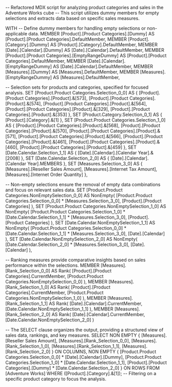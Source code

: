 -- Refactored MDX script for analyzing product categories and sales in the Adventure Works cube
-- This script utilizes dummy members for empty selections and extracts data based on specific sales measures.

WITH 
  -- Define dummy members for handling empty selections or non-applicable data.
  MEMBER [Product].[Product Categories].[Dummy] AS [Product].[Product Categories].DefaultMember,
  MEMBER [Product].[Category].[Dummy] AS [Product].[Category].DefaultMember,
  MEMBER [Date].[Calendar].[Dummy] AS [Date].[Calendar].DefaultMember,
  MEMBER [Product].[Product Categories].[EmptyRangeDummy] AS [Product].[Product Categories].DefaultMember,
  MEMBER [Date].[Calendar].[EmptyRangeDummy] AS [Date].[Calendar].DefaultMember,
  MEMBER [Measures].[Dummy] AS [Measures].DefaultMember,
  MEMBER [Measures].[EmptyRangeDummy] AS [Measures].DefaultMember,

  -- Selection sets for products and categories, specified for focused analysis.
  SET [Product.Product Categories.Selection_0_0] AS {
    [Product].[Product Categories].[Product].&[573],
    [Product].[Product Categories].[Product].&[574],
    [Product].[Product Categories].[Product].&[564],
    [Product].[Product Categories].[Product].&[329],
    [Product].[Product Categories].[Product].&[353]
  },
  SET [Product.Category.Selection_0_1] AS {
    [Product].[Category].&[1]
  },
  SET [Product.Product Categories.Selection_1_0] AS {
    [Product].[Product Categories].[Product].&[568],
    [Product].[Product Categories].[Product].&[570],
    [Product].[Product Categories].[Product].&[571],
    [Product].[Product Categories].[Product].&[566],
    [Product].[Product Categories].[Product].&[461],
    [Product].[Product Categories].[Product].&[460],
    [Product].[Product Categories].[Product].&[459]
  },
  SET [Date.Calendar.Selection_1_1] AS {
    [Date].[Calendar].[Calendar Year].&[2008]
  },
  SET [Date.Calendar.Selection_2_0] AS {
    [Date].[Calendar].[Calendar Year].MEMBERS
  },
  SET [Measures.Selection_3_0] AS {
    [Measures].[Reseller Sales Amount],
    [Measures].[Internet Tax Amount],
    [Measures].[Internet Order Quantity]
  },

  -- Non-empty selections ensure the removal of empty data combinations and focus on relevant sales data.
  SET [Product.Product Categories.NonEmptySelection_0_0] AS NonEmpty(
    [Product.Product Categories.Selection_0_0] * [Measures.Selection_3_0],
    [Product].[Product Categories]
  ),
  SET [Product.Product Categories.NonEmptySelection_1_0] AS NonEmpty(
    [Product.Product Categories.Selection_1_0] * [Date.Calendar.Selection_1_1] * [Measures.Selection_3_0],
    [Product].[Product Categories]
  ),
  SET [Date.Calendar.NonEmptySelection_1_1] AS NonEmpty(
    [Product.Product Categories.Selection_0_0] * [Date.Calendar.Selection_1_1] * [Measures.Selection_3_0],
    [Date].[Calendar]
  ),
  SET [Date.Calendar.NonEmptySelection_2_0] AS NonEmpty(
    [Date.Calendar.Selection_2_0] * [Measures.Selection_3_0],
    [Date].[Calendar]
  ),

  -- Ranking measures provide comparative insights based on sales performance within the selections.
  MEMBER [Measures].[Rank_Selection_0_0] AS Rank(
    [Product].[Product Categories].CurrentMember,
    [Product.Product Categories.NonEmptySelection_0_0]
  ),
  MEMBER [Measures].[Rank_Selection_1_0] AS Rank(
    [Product].[Product Categories].CurrentMember,
    [Product.Product Categories.NonEmptySelection_1_0]
  ),
  MEMBER [Measures].[Rank_Selection_1_1] AS Rank(
    [Date].[Calendar].CurrentMember,
    [Date.Calendar.NonEmptySelection_1_1]
  ),
  MEMBER [Measures].[Rank_Selection_2_0] AS Rank(
    [Date].[Calendar].CurrentMember,
    [Date.Calendar.NonEmptySelection_2_0]
  )

-- The SELECT clause organizes the output, providing a structured view of sales data, rankings, and key measures.
SELECT 
  NON EMPTY {
    [Measures].[Reseller Sales Amount],
    [Measures].[Rank_Selection_0_0],
    [Measures].[Rank_Selection_1_0],
    [Measures].[Rank_Selection_1_1],
    [Measures].[Rank_Selection_2_0]
  } ON COLUMNS,
  NON EMPTY {
    [Product.Product Categories.Selection_0_0] * [Date].[Calendar].[Dummy],
    [Product.Product Categories.Selection_1_0] * [Date.Calendar.Selection_1_1],
    [Product].[Product Categories].[Dummy] * [Date.Calendar.Selection_2_0]
  } ON ROWS
FROM [Adventure Works]
WHERE ([Product].[Category].&[1]);  -- Filtering on a specific product category to focus the analysis.

